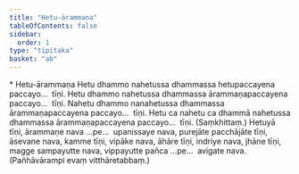 ```yaml
---
title: "Hetu-ārammaṇa"
tableOfContents: false
sidebar:
  order: 1
type: "tipitaka"
basket: "ab"
---
```



<DynamicBreadcrumb />

<Paragraph type="center">
* Hetu-ārammaṇa
</Paragraph>

<Division number="2">

<Paragraph number="6">
Hetu dhammo nahetussa dhammassa hetupaccayena paccayo…  tīṇi.
</Paragraph>

<Paragraph number="7">
Hetu dhammo nahetussa dhammassa ārammaṇapaccayena paccayo…  tīṇi.
</Paragraph>

<Paragraph number="8">
Nahetu dhammo nanahetussa dhammassa ārammaṇapaccayena paccayo…  tīṇi.
</Paragraph>

<Paragraph number="9">
Hetu ca nahetu ca dhammā nahetussa dhammassa ārammaṇapaccayena paccayo…  tīṇi. (Saṃkhittaṃ.)
</Paragraph>

</Division>
<Division number="3">

<Paragraph number="10">
Hetuyā tīṇi, ārammaṇe nava …pe…  upanissaye nava, purejāte pacchājāte tīṇi, āsevane nava, kamme tīṇi, vipāke nava, āhāre tīṇi, indriye nava, jhāne tīṇi, magge sampayutte nava, vippayutte pañca …pe…  avigate nava. (Pañhāvārampi evaṃ vitthāretabbaṃ.)
</Paragraph>
</Division>
